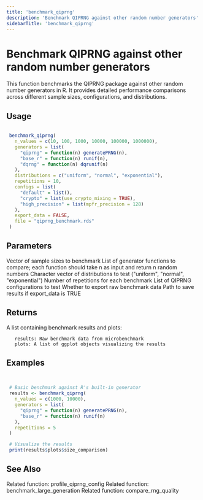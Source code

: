 ```yaml
---
title: 'benchmark_qiprng'
description: 'Benchmark QIPRNG against other random number generators'
sidebarTitle: 'benchmark_qiprng'
---
```


# Benchmark QIPRNG against other random number generators


 This function benchmarks the QIPRNG package against other random number generators
 in R. It provides detailed performance comparisons across different sample sizes,
 configurations, and distributions.


## Usage

```r

 benchmark_qiprng(
   n_values = c(10, 100, 1000, 10000, 100000, 1000000),
   generators = list(
     "qiprng" = function(n) generatePRNG(n),
     "base_r" = function(n) runif(n),
     "dqrng" = function(n) dqrunif(n)
   ),
   distributions = c("uniform", "normal", "exponential"),
   repetitions = 10,
   configs = list(
     "default" = list(),
     "crypto" = list(use_crypto_mixing = TRUE),
     "high_precision" = list(mpfr_precision = 128)
   ),
   export_data = FALSE,
   file = "qiprng_benchmark.rds"
 )

```

## Parameters

<ParamField body="n_values" type="any">
  Vector of sample sizes to benchmark
</ParamField>
<ParamField body="generators" type="any">
  List of generator functions to compare; each function should take n as input and return n random numbers
</ParamField>
<ParamField body="distributions" type="any">
  Character vector of distributions to test ("uniform", "normal", "exponential")
</ParamField>
<ParamField body="repetitions" type="any">
  Number of repetitions for each benchmark
</ParamField>
<ParamField body="configs" type="any">
  List of QIPRNG configurations to test
</ParamField>
<ParamField body="export_data" type="any">
  Whether to export raw benchmark data
</ParamField>
<ParamField body="file" type="any">
  Path to save results if export_data is TRUE
</ParamField>

## Returns


 A list containing benchmark results and plots:

       results: Raw benchmark data from microbenchmark
       plots: A list of ggplot objects visualizing the results



## Examples

```r


 # Basic benchmark against R's built-in generator
 results <- benchmark_qiprng(
   n_values = c(1000, 10000),
   generators = list(
     "qiprng" = function(n) generatePRNG(n),
     "base_r" = function(n) runif(n)
   ),
   repetitions = 5
 )

 # Visualize the results
 print(results$plots$size_comparison)

```

## See Also

<CardGroup cols={2}>
  <Card title="profile_qiprng_config" href="/api-reference/r-functions/profile_qiprng_config">
    Related function: profile_qiprng_config
  </Card>
  <Card title="benchmark_large_generation" href="/api-reference/r-functions/benchmark_large_generation">
    Related function: benchmark_large_generation
  </Card>
  <Card title="compare_rng_quality" href="/api-reference/r-functions/compare_rng_quality">
    Related function: compare_rng_quality
  </Card>
</CardGroup>
